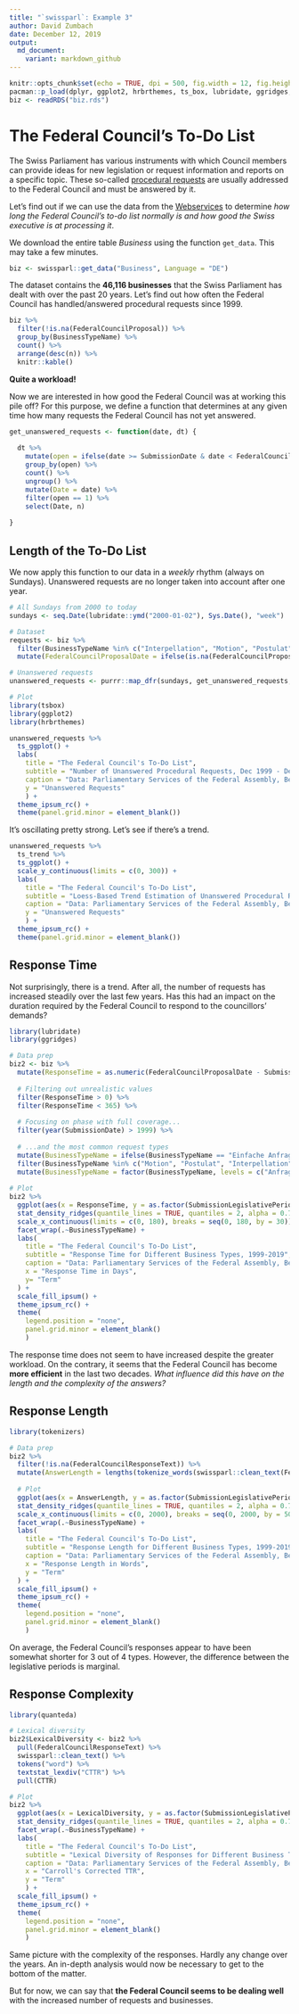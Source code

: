 ```yaml
---
title: "`swissparl`: Example 3"
author: David Zumbach
date: December 12, 2019
output:
  md_document:
    variant: markdown_github
---
```


```r
knitr::opts_chunk$set(echo = TRUE, dpi = 500, fig.width = 12, fig.height = 8, message = F)
pacman::p_load(dplyr, ggplot2, hrbrthemes, ts_box, lubridate, ggridges, quanteda, purrr)
biz <- readRDS("biz.rds")
```

# The Federal Council's To-Do List
The Swiss Parliament has various instruments with which Council members can provide ideas for new legislation or request information and reports on a specific topic. These so-called [procedural requests](https://www.parlament.ch/en/%C3%BCber-das-parlament/parlamentsw%C3%B6rterbuch/parlamentsw%C3%B6rterbuch-detail?WordId=238) are usually addressed to the Federal Council and must be answered by it.  

Let's find out if we can use the data from the [Webservices](https://www.parlament.ch/en/services/open-data-webservices) to determine *how long the Federal Council's to-do list normally is and how good the Swiss executive is at processing it*.

We download the entire table *Business* using the function `get_data`. This may take a few minutes.

```r
biz <- swissparl::get_data("Business", Language = "DE")
```

The dataset contains the **46,116 businesses** that the Swiss Parliament has dealt with over the past 20 years. Let's find out how often the Federal Council has handled/answered procedural requests since 1999.

```r
biz %>%
  filter(!is.na(FederalCouncilProposal)) %>% 
  group_by(BusinessTypeName) %>% 
  count() %>% 
  arrange(desc(n)) %>% 
  knitr::kable()
```

**Quite a workload!**  

Now we are interested in how good the Federal Council was at working this pile off? For this purpose, we define a function that determines at any given time how many requests the Federal Council has not yet answered.

```r
get_unanswered_requests <- function(date, dt) {
  
  dt %>% 
    mutate(open = ifelse(date >= SubmissionDate & date < FederalCouncilProposalDate, 1, 0)) %>% 
    group_by(open) %>% 
    count() %>% 
    ungroup() %>% 
    mutate(Date = date) %>%
    filter(open == 1) %>%
    select(Date, n)
  
} 
```

## Length of the To-Do List 
We now apply this function to our data in a *weekly* rhythm (always on Sundays). Unanswered requests are no longer taken into account after one year.

```r
# All Sundays from 2000 to today
sundays <- seq.Date(lubridate::ymd("2000-01-02"), Sys.Date(), "week")

# Dataset 
requests <- biz %>%
  filter(BusinessTypeName %in% c("Interpellation", "Motion", "Postulat")) %>% 
  mutate(FederalCouncilProposalDate = ifelse(is.na(FederalCouncilProposalDate), SubmissionDate + 365, FederalCouncilProposalDate))

# Unanswered requests  
unanswered_requests <- purrr::map_dfr(sundays, get_unanswered_requests, dt = requests)

# Plot
library(tsbox)
library(ggplot2)
library(hrbrthemes)

unanswered_requests %>% 
  ts_ggplot() + 
  labs(
    title = "The Federal Council's To-Do List",
    subtitle = "Number of Unanswered Procedural Requests, Dec 1999 - Dec 2019",
    caption = "Data: Parliamentary Services of the Federal Assembly, Bern",
    y = "Unanswered Requests"
    ) +
  theme_ipsum_rc() +
  theme(panel.grid.minor = element_blank())
```

It's oscillating pretty strong. Let's see if there's a trend. 

```r
unanswered_requests %>% 
  ts_trend %>% 
  ts_ggplot() +
  scale_y_continuous(limits = c(0, 300)) +
  labs(
    title = "The Federal Council's To-Do List",
    subtitle = "Loess-Based Trend Estimation of Unanswered Procedural Requests",
    caption = "Data: Parliamentary Services of the Federal Assembly, Bern",
    y = "Unanswered Requests"
    ) +
  theme_ipsum_rc() +
  theme(panel.grid.minor = element_blank())
```

## Response Time

Not surprisingly, there is a trend. After all, the number of requests has increased steadily over the last few years. Has this had an impact on the duration required by the Federal Council to respond to the councillors' demands?  

```r
library(lubridate)
library(ggridges)

# Data prep
biz2 <- biz %>% 
  mutate(ResponseTime = as.numeric(FederalCouncilProposalDate - SubmissionDate)) %>% 
  
  # Filtering out unrealistic values
  filter(ResponseTime > 0) %>% 
  filter(ResponseTime < 365) %>% 
  
  # Focusing on phase with full coverage...
  filter(year(SubmissionDate) > 1999) %>% 
  
  # ...and the most common request types
  mutate(BusinessTypeName = ifelse(BusinessTypeName == "Einfache Anfrage", "Anfrage", BusinessTypeName)) %>% 
  filter(BusinessTypeName %in% c("Motion", "Postulat", "Interpellation", "Anfrage")) %>% 
  mutate(BusinessTypeName = factor(BusinessTypeName, levels = c("Anfrage", "Interpellation", "Postulat", "Motion"))) 
  
# Plot
biz2 %>% 
  ggplot(aes(x = ResponseTime, y = as.factor(SubmissionLegislativePeriod), fill = BusinessTypeName)) +
  stat_density_ridges(quantile_lines = TRUE, quantiles = 2, alpha = 0.7) +
  scale_x_continuous(limits = c(0, 180), breaks = seq(0, 180, by = 30)) +
  facet_wrap(.~BusinessTypeName) +
  labs(
    title = "The Federal Council's To-Do List",
    subtitle = "Response Time for Different Business Types, 1999-2019",
    caption = "Data: Parliamentary Services of the Federal Assembly, Bern",
    x = "Response Time in Days",
    y= "Term"
  ) +
  scale_fill_ipsum() +
  theme_ipsum_rc() +
  theme(
    legend.position = "none",
    panel.grid.minor = element_blank()
    )
```

The response time does not seem to have increased despite the greater workload. On the contrary, it seems that the Federal Council has become **more efficient** in the last two decades. *What influence did this have on the length and the complexity of the answers?*

## Response Length

```r
library(tokenizers)

# Data prep
biz2 %>% 
  filter(!is.na(FederalCouncilResponseText)) %>% 
  mutate(AnswerLength = lengths(tokenize_words(swissparl::clean_text(FederalCouncilResponseText)))) %>% 
  
  # Plot
  ggplot(aes(x = AnswerLength, y = as.factor(SubmissionLegislativePeriod), fill = BusinessTypeName)) +
  stat_density_ridges(quantile_lines = TRUE, quantiles = 2, alpha = 0.7) +
  scale_x_continuous(limits = c(0, 2000), breaks = seq(0, 2000, by = 500)) +
  facet_wrap(.~BusinessTypeName) +
  labs(
    title = "The Federal Council's To-Do List",
    subtitle = "Response Length for Different Business Types, 1999-2019",
    caption = "Data: Parliamentary Services of the Federal Assembly, Bern",
    x = "Response Length in Words",
    y = "Term"
  ) +
  scale_fill_ipsum() +
  theme_ipsum_rc() +
  theme(
    legend.position = "none",
    panel.grid.minor = element_blank()
    )
```

On average, the Federal Council's responses appear to have been somewhat shorter for 3 out of 4 types. However, the difference between the legislative periods is marginal.

## Response Complexity

```r
library(quanteda)

# Lexical diversity
biz2$LexicalDiversity <- biz2 %>%
  pull(FederalCouncilResponseText) %>% 
  swissparl::clean_text() %>%
  tokens("word") %>%
  textstat_lexdiv("CTTR") %>%
  pull(CTTR)

# Plot
biz2 %>% 
  ggplot(aes(x = LexicalDiversity, y = as.factor(SubmissionLegislativePeriod), fill = BusinessTypeName)) +
  stat_density_ridges(quantile_lines = TRUE, quantiles = 2, alpha = 0.7) +
  facet_wrap(.~BusinessTypeName) +
  labs(
    title = "The Federal Council's To-Do List",
    subtitle = "Lexical Diversity of Responses for Different Business Types, 1999-2019",
    caption = "Data: Parliamentary Services of the Federal Assembly, Bern",
    x = "Carroll's Corrected TTR",
    y = "Term"
    ) +
  scale_fill_ipsum() +
  theme_ipsum_rc() +
  theme(
    legend.position = "none",
    panel.grid.minor = element_blank()
    )
```

Same picture with the complexity of the responses. Hardly any change over the years. An in-depth analysis would now be necessary to get to the bottom of the matter.

But for now, we can say that **the Federal Council seems to be dealing well** with the increased number of requests and businesses.

